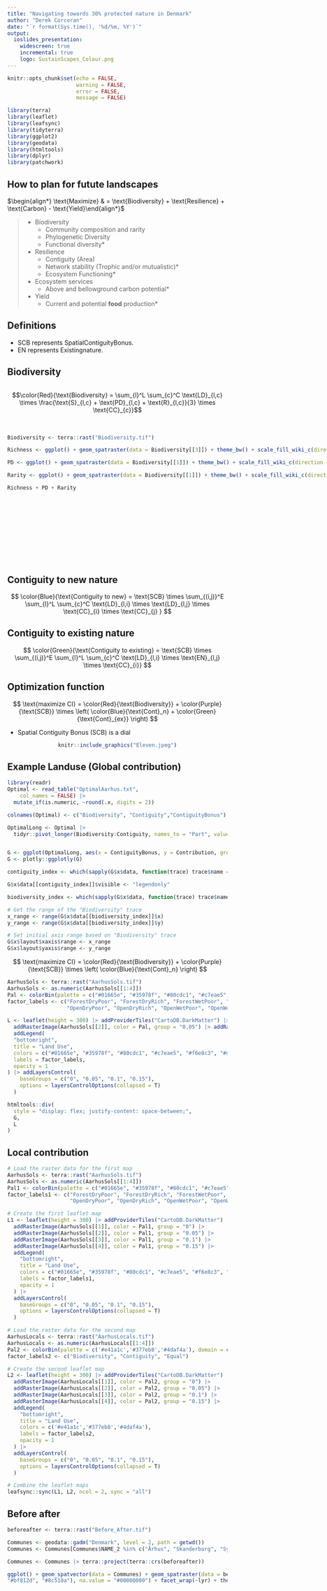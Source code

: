 ```yaml
---
title: "Navigating towards 30% protected nature in Denmark"
author: "Derek Corcoran"
date: "`r format(Sys.time(), '%d/%m, %Y')`"
output:
  ioslides_presentation:
    widescreen: true
    incremental: true
    logo: SustainScapes_Colour.png
---
```


```r
knitr::opts_chunk$set(echo = FALSE,
                      warning = FALSE,
                      error = FALSE,
                      message = FALSE)
```

```r
library(terra)
library(leaflet)
library(leafsync)
library(tidyterra)
library(ggplot2)
library(geodata)
library(htmltools)
library(dplyr)
library(patchwork)
```

## How to plan for futute landscapes {.smaller}

$\begin{align*} \text{Maximize} & = \text{Biodiversity} + \text{Resilience} + \text{Carbon} - \text{Yield}\end{align*}$

> -   Biodiversity
>     -   Community composition and rarity
>     -   Phylogenetic Diversity
>     -   Functional diversity*
> -   Resilience
>     -   Contiguity (Area)
>     -   Network stability (Trophic and/or mutualistic)*
>     -   Ecosystem Functioning*
> -   Ecosystem services
>     -   Above and bellowground carbon potential*
> -   Yield
>     -   Current and potential **food** production*

## Definitions

* $\text{SCB}$ represents SpatialContiguityBonus.
* $\text{EN}$ represents Existingnature.

## Biodiversity

<div style="display:flex; flex-direction:column;">

<div style="flex:1; padding-bottom:20px;">
  
$$\color{Red}{\text{Biodiversity} = \sum_{l}^L \sum_{c}^C \text{LD}_{l,c} \times \frac{\text{S}_{l,c} + \text{PD}_{l,c} + \text{R}_{l,c}}{3} \times \text{CC}_{c}}$$

</div>

<div style="display:flex; flex-direction:row;">
  
<div style="flex:1; padding-right:20px;">
  
```r
Biodiversity <- terra::rast("Biodiversity.tif")

Richness <- ggplot() + geom_spatraster(data = Biodiversity[[3]]) + theme_bw() + scale_fill_wiki_c(direction = -1, name = "S") + theme(legend.position = "bottom")+ ggtitle("Open Wet Rich")

PD <- ggplot() + geom_spatraster(data = Biodiversity[[1]]) + theme_bw() + scale_fill_wiki_c(direction = -1, name = "PD") + theme(legend.position = "bottom") + ggtitle("Open Wet Rich")

Rarity <- ggplot() + geom_spatraster(data = Biodiversity[[1]]) + theme_bw() + scale_fill_wiki_c(direction = -1, name = "R") + theme(legend.position = "bottom") + ggtitle("Open Wet Rich")

Richness + PD + Rarity
```
</div>
<div style="flex:1; font-size: 80%;">

* $\text{L}$ represents the set of Landuses.
* $\text{C}$ represents the set of Cells.
* $\text{LD}_{l,c}$ represents if a cell $c$ is selecte to change to landuse $l$.
* $\text{S}$ represents Richness.
* $\text{PD}$ represents PhyloDiversity.
* $\text{R}$ represents Rarity.
* $\text{CC}$ represents CanChange.

</div>
</div>
</div>

## Contiguity to new nature

$$
\color{Blue}{\text{Contiguity to new} = \text{SCB} \times \sum_{(i,j)}^E \sum_{l}^L \sum_{c}^C \text{LD}_{l,i} \times \text{LD}_{l,j} \times \text{CC}_{i} \times \text{CC}_{j} }
$$

## Contiguity to existing nature

$$
\color{Green}{\text{Contiguity to existing} = \text{SCB} \times \sum_{(i,j)}^E \sum_{l}^L \sum_{c}^C \text{LD}_{l,i} \times \text{EN}_{l,j} \times \text{CC}_{i}}
$$

## Optimization function

$$
\text{maximize CI} = \color{Red}{\text{Biodiversity}} + \color{Purple}{\text{SCB}} \times \left( \color{Blue}{\text{Cont}_n} +  \color{Green}{\text{Cont}_{ex}} \right) 
$$

* Spatial Contiguity Bonus (SCB) is a dial

<center>
```r
knitr::include_graphics("Eleven.jpeg")
```
</center>

## Example Landuse (Global contribution)




```r
library(readr)
Optimal <- read_table("OptimalAarhus.txt", 
    col_names = FALSE) |> 
  mutate_if(is.numeric, ~round(.x, digits = 2))

colnames(Optimal) <- c("Biodiversity", "Contiguity","ContiguityBonus")

OptimalLong <- Optimal |>
  tidyr::pivot_longer(Biodiversity:Contiguity, names_to = "Part", values_to = "Contribution")


G <- ggplot(OptimalLong, aes(x = ContiguityBonus, y = Contribution, group = Part)) + geom_path(aes(color = Part)) + theme_bw()
G <- plotly::ggplotly(G)

contiguity_index <- which(sapply(G$x$data, function(trace) trace$name == "Contiguity"))

G$x$data[[contiguity_index]]$visible <- "legendonly"

biodiversity_index <- which(sapply(G$x$data, function(trace) trace$name == "Biodiversity"))

# Get the range of the "Biodiversity" trace
x_range <- range(G$x$data[[biodiversity_index]]$x)
y_range <- range(G$x$data[[biodiversity_index]]$y)

# Set initial axis range based on "Biodiversity" trace
G$x$layout$xaxis$range <- x_range
G$x$layout$yaxis$range <- y_range
```

$$
\text{maximize CI} = \color{Red}{\text{Biodiversity}} + \color{Purple}{\text{SCB}} \times \left( \color{Blue}{\text{Cont}_n} \right) 
$$

```r
AarhusSols <- terra::rast("AarhusSols.tif")
AarhusSols <- as.numeric(AarhusSols[[1:4]])
Pal <- colorBin(palette = c("#01665e", "#35978f", "#80cdc1", "#c7eae5", "#f6e8c3", "#dfc27d", "#bf812d", "#8c510a"), domain = values((AarhusSols)[[1]]), na.color = "transparent")
factor_labels <- c("ForestDryPoor", "ForestDryRich", "ForestWetPoor", "ForestWetRich", 
                   "OpenDryPoor", "OpenDryRich", "OpenWetPoor", "OpenWetRich") 

L <- leaflet(height = 300) |> addProviderTiles("CartoDB.DarkMatter") |> addRasterImage(AarhusSols[[1]], color = Pal, group = "0") |>
  addRasterImage(AarhusSols[[2]], color = Pal, group = "0.05") |> addRasterImage(AarhusSols[[3]], color = Pal, group = "0.1") |>  addRasterImage(AarhusSols[[4]], color = Pal, group = "0.15") |>
  addLegend(
  "bottomright",
  title = "Land Use",
  colors = c("#01665e", "#35978f", "#80cdc1", "#c7eae5", "#f6e8c3", "#dfc27d", "#bf812d", "#8c510a"),
  labels = factor_labels,
  opacity = 1
) |> addLayersControl(
    baseGroups = c("0", "0.05", "0.1", "0.15"),
    options = layersControlOptions(collapsed = T)
  )
```


```r
htmltools::div(
  style = "display: flex; justify-content: space-between;",
  G,
  L
)
```

## Local contribution

```r
# Load the raster data for the first map
AarhusSols <- terra::rast("AarhusSols.tif")
AarhusSols <- as.numeric(AarhusSols[[1:4]])
Pal1 <- colorBin(palette = c("#01665e", "#35978f", "#80cdc1", "#c7eae5", "#f6e8c3", "#dfc27d", "#bf812d", "#8c510a"), domain = values((AarhusSols)[[1]]), na.color = "transparent")
factor_labels1 <- c("ForestDryPoor", "ForestDryRich", "ForestWetPoor", "ForestWetRich", 
                    "OpenDryPoor", "OpenDryRich", "OpenWetPoor", "OpenWetRich") 

# Create the first leaflet map
L1 <- leaflet(height = 300) |> addProviderTiles("CartoDB.DarkMatter") |> 
  addRasterImage(AarhusSols[[1]], color = Pal1, group = "0") |>
  addRasterImage(AarhusSols[[2]], color = Pal1, group = "0.05") |>
  addRasterImage(AarhusSols[[3]], color = Pal1, group = "0.1") |>
  addRasterImage(AarhusSols[[4]], color = Pal1, group = "0.15") |>
  addLegend(
    "bottomright",
    title = "Land Use",
    colors = c("#01665e", "#35978f", "#80cdc1", "#c7eae5", "#f6e8c3", "#dfc27d", "#bf812d", "#8c510a"),
    labels = factor_labels1,
    opacity = 1
  ) |>
  addLayersControl(
    baseGroups = c("0", "0.05", "0.1", "0.15"),
    options = layersControlOptions(collapsed = T)
  )

# Load the raster data for the second map
AarhusLocals <- terra::rast("AarhusLocals.tif")
AarhusLocals <- as.numeric(AarhusLocals[[1:4]])
Pal2 <- colorBin(palette = c('#e41a1c','#377eb8','#4daf4a'), domain = c(1,2,3), na.color = "transparent")
factor_labels2 <- c("Biodiversity", "Contiguity", "Equal") 

# Create the second leaflet map
L2 <- leaflet(height = 300) |> addProviderTiles("CartoDB.DarkMatter") |> 
  addRasterImage(AarhusLocals[[1]], color = Pal2, group = "0") |>
  addRasterImage(AarhusLocals[[2]], color = Pal2, group = "0.05") |>
  addRasterImage(AarhusLocals[[3]], color = Pal2, group = "0.1") |>
  addRasterImage(AarhusLocals[[4]], color = Pal2, group = "0.15") |>
  addLegend(
    "bottomright",
    title = "Land Use",
    colors = c('#e41a1c','#377eb8','#4daf4a'),
    labels = factor_labels2,
    opacity = 1
  ) |>
  addLayersControl(
    baseGroups = c("0", "0.05", "0.1", "0.15"),
    options = layersControlOptions(collapsed = T)
  )

# Combine the leaflet maps
leafsync::sync(L1, L2, ncol = 2, sync = "all")
```


## Before after

```r

beforeafter <- terra::rast("Before_After.tif")

Communes <- geodata::gadm("Denmark", level = 2, path = getwd())
Communes <- Communes[Communes$NAME_2 %in% c("Århus", "Skanderborg", "Syddjurs"),]

Communes <- Communes |> terra::project(terra::crs(beforeafter))

ggplot() + geom_spatvector(data = Communes) + geom_spatraster(data = beforeafter) + scale_fill_manual(values =  c("white","#01665e", "#35978f", "#80cdc1", "#c7eae5", "#f6e8c3", "#dfc27d", 
"#bf812d", "#8c510a"), na.value = "#00000000") + facet_wrap(~lyr) + theme_dark()

```

